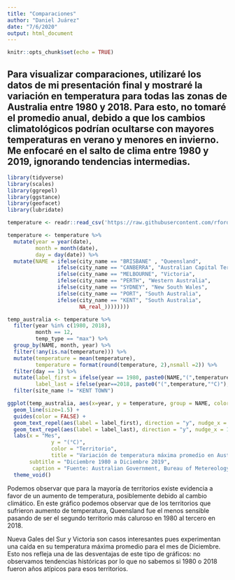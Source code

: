 ---
title: "Comparaciones"
author: "Daniel Juárez"
date: "7/6/2020"
output: html_document
---

```{r setup, include=FALSE}
knitr::opts_chunk$set(echo = TRUE)
```

## Para visualizar comparaciones, utilizaré los datos de mi presentación final y mostraré la variación en temperatura para todas las zonas de Australia entre 1980 y 2018. Para esto, no tomaré el promedio anual, debido a que los cambios climatológicos podrían ocultarse con mayores temperaturas en verano y menores en invierno. Me enfocaré en el salto de clima entre 1980 y 2019, ignorando tendencias intermedias.

```{r Datos y Librerías}
library(tidyverse)
library(scales) 
library(ggrepel)
library(ggstance)
library(geofacet)
library(lubridate)

temperature <- readr::read_csv('https://raw.githubusercontent.com/rfordatascience/tidytuesday/master/data/2020/2020-01-07/temperature.csv')
```

```{r Visualizaciones}
temperature <- temperature %>% 
  mutate(year = year(date),
         month = month(date),
         day = day(date)) %>% 
  mutate(NAME = ifelse(city_name == "BRISBANE" , "Queensland",
                ifelse(city_name == "CANBERRA", "Australian Capital Territory",
                ifelse(city_name == "MELBOURNE", "Victoria",
                ifelse(city_name == "PERTH", "Western Australia",
                ifelse(city_name == "SYDNEY", "New South Wales",
                ifelse(city_name == "PORT", "South Australia",
                ifelse(city_name == "KENT", "South Australia",
                       NA_real_))))))))

temp_australia <- temperature %>% 
  filter(year %in% c(1980, 2018), 
         month == 12,
         temp_type == "max") %>% 
  group_by(NAME, month, year) %>%
  filter(!any(is.na(temperature))) %>% 
  mutate(temperature = mean(temperature),
         temperature = format(round(temperature, 2),nsmall =2)) %>% 
  filter(day == 1) %>% 
  mutate(label_first = ifelse(year == 1980, paste0(NAME,"(",temperature,"°C)"), NA),
         label_last = ifelse(year==2018, paste0("(",temperature,"°C)"), NA)) %>% 
  filter(site_name != "KENT TOWN")

ggplot(temp_australia, aes(x=year, y = temperature, group = NAME, color = NAME)) +
  geom_line(size=1.5) +
  guides(color = FALSE) +
  geom_text_repel(aes(label = label_first), direction = "y", nudge_x = -1, seed = 1234) +
  geom_text_repel(aes(label = label_last), direction = "y", nudge_x = 1, seed = 1234) +
  labs(x = "Mes",
              y = "(°C)",
              color = "Territorio",
              title = "Variación de temperatura máxima promedio en Australia por territorio", 
       subtitle = "Diciembre 1980 a Diciembre 2019",
        caption = "Fuente: Australian Government, Bureau of Metereology \n Elaborado por Daniel Juárez (@dan_jb_)") +
  theme_void()
```

Podemos observar que para la mayoría de territorios existe evidencia a favor de un aumento de temperatura, posiblemente debido al cambio climático. En este gráfico podemos observar que de los territorios que sufrieron aumento de temperatura, Queensland fue el menos sensible pasando de ser el segundo territorio más caluroso en 1980 al tercero en 2018. 

Nueva Gales del Sur y Victoria son casos interesantes pues experimentan una caída en su temperatura máxima promedio para el mes de Diciembre. Esto nos refleja una de las desventajas de este tipo de gráficos: no observamos tendencias históricas por lo que no sabemos si 1980 o 2018 fueron años atípicos para esos territorios. 

